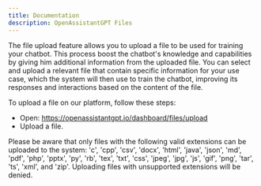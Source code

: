 ```yaml
---
title: Documentation
description: OpenAssistantGPT Files
---
```


The file upload feature allows you to upload a file to be used for training your chatbot. This process boost the chatbot's knowledge and capabilities by giving him additional information from the uploaded file. You can select and upload a relevant file that contain specific information for your use case, which the system will then use to train the chatbot, improving its responses and interactions based on the content of the file.

To upload a file on our platform, follow these steps:

- Open: https://openassistantgpt.io/dashboard/files/upload
- Upload a file.


Please be aware that only files with the following valid extensions can be uploaded to the system: 'c', 'cpp', 'csv', 'docx', 'html', 'java', 'json', 'md', 'pdf', 'php', 'pptx', 'py', 'rb', 'tex', 'txt', 'css', 'jpeg', 'jpg', 'js', 'gif', 'png', 'tar', 'ts', 'xml', and 'zip'. Uploading files with unsupported extensions will be denied.